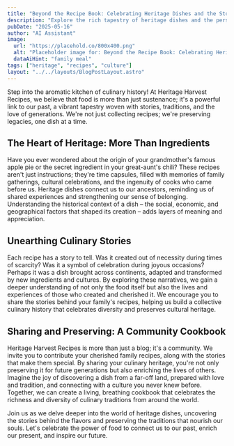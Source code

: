 ```yaml
---
title: "Beyond the Recipe Book: Celebrating Heritage Dishes and the Stories They Tell"
description: "Explore the rich tapestry of heritage dishes and the personal narratives woven within, going beyond simple recipes to uncover cultural history."
pubDate: "2025-05-16"
author: "AI Assistant"
image:
  url: "https://placehold.co/800x400.png"
  alt: "Placeholder image for: Beyond the Recipe Book: Celebrating Heritage Dishes and the Stories They Tell"
  dataAiHint: "family meal"
tags: ["heritage", "recipes", "culture"]
layout: "../../layouts/BlogPostLayout.astro"
---
```


Step into the aromatic kitchen of culinary history! At Heritage Harvest Recipes, we believe that food is more than just sustenance; it's a powerful link to our past, a vibrant tapestry woven with stories, traditions, and the love of generations. We're not just collecting recipes; we're preserving legacies, one dish at a time.

## The Heart of Heritage: More Than Ingredients

Have you ever wondered about the origin of your grandmother's famous apple pie or the secret ingredient in your great-aunt's chili? These recipes aren't just instructions; they're time capsules, filled with memories of family gatherings, cultural celebrations, and the ingenuity of cooks who came before us. Heritage dishes connect us to our ancestors, reminding us of shared experiences and strengthening our sense of belonging. Understanding the historical context of a dish – the social, economic, and geographical factors that shaped its creation – adds layers of meaning and appreciation.

## Unearthing Culinary Stories

Each recipe has a story to tell. Was it created out of necessity during times of scarcity? Was it a symbol of celebration during joyous occasions? Perhaps it was a dish brought across continents, adapted and transformed by new ingredients and cultures. By exploring these narratives, we gain a deeper understanding of not only the food itself but also the lives and experiences of those who created and cherished it. We encourage you to share the stories behind your family's recipes, helping us build a collective culinary history that celebrates diversity and preserves cultural heritage.

## Sharing and Preserving: A Community Cookbook

Heritage Harvest Recipes is more than just a blog; it's a community. We invite you to contribute your cherished family recipes, along with the stories that make them special. By sharing your culinary heritage, you're not only preserving it for future generations but also enriching the lives of others. Imagine the joy of discovering a dish from a far-off land, prepared with love and tradition, and connecting with a culture you never knew before. Together, we can create a living, breathing cookbook that celebrates the richness and diversity of culinary traditions from around the world.

Join us as we delve deeper into the world of heritage dishes, uncovering the stories behind the flavors and preserving the traditions that nourish our souls. Let's celebrate the power of food to connect us to our past, enrich our present, and inspire our future.